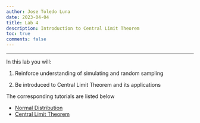 ```yaml
---
author: Jose Toledo Luna
date: 2023-04-04
title: Lab 4
description: Introduction to Central Limit Theorem
toc: true
comments: false
---
```


---

In this lab you will:

1.  Reinforce understanding of simulating and random sampling

2.  Be introduced to Central Limit Theorem and its applications


The corresponding tutorials are listed below

- [Normal Distribution](/ucla/stats10/normal_distribution.qmd)
- [Central Limit Theorem](/ucla/stats10/CLT.qmd)


